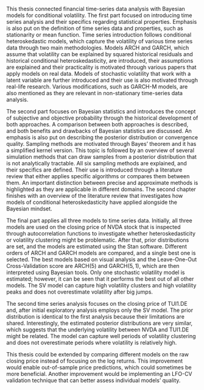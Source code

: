 This thesis connected financial time-series data analysis with Bayesian models for conditional volatility. The first
part focused on introducing time series analysis and their specifics regarding statistical properties. Emphasis is also
put on the definition of time series data and properties, such as stationarity or mean function. Time series
introduction follows conditional heteroskedastic models, which capture the volatility of various time series data
through two main methodologies. Models ARCH and GARCH, which assume that volatility can be explained by squared
historical residuals and historical conditional heteroskedasticity, are introduced, their assumptions are explained and
their practicality is motivated through various papers that apply models on real data. Models of stochastic volatility
that work with a latent variable are further introduced and their use is also motivated through real-life research.
Various modifications, such as GARCH-M models, are also mentioned as they are relevant in non-stationary time-series
data analysis.

The second part focuses on Bayesian statistics and introduces the concept of subjective and objective probability
through the historical development of both approaches. A comparison between both approaches is described, and both
benefits and drawbacks of Bayesian statistics are discussed. An emphasis is also put on describing the posterior
distribution or convergence quality. Sampling methods are motivated through Bayes' theorem and it has a simplified
kernel version. This topic is followed by an overview of several simulation methods that can draw samples from a
posterior distribution that is not analytically tractable. All six sampling methods are explained, and their specifics
are defined. Their use is introduced through a literature review that either applies specific algorithms or compares
them between them. An important distinction between precise and approximate methods is highlighted as they are
applicable in different domains. The second chapter finishes with an overview of the literature review that
investigates how models of conditional heteroskedasticity have applied alongside the Bayesian mindset.

The final part applies all three models to time series data. Initially, all three models are used on the closing price
of NVDA stock that is inspected through autocorrelation functions to investigate whether heteroskedasticity or
volatility clustering might be problematic. After that, prior distributions are set, and the models are estimated using
the Stan software. Different orders of ARCH and GARCH models are compared, and a single best one is selected. The best
models based on visual analysis and the Leave-One-Out Cross-Validation score are ARCH$(5)$ and GARCH$(5, 1)$, which are
then interpreted using Bayesian tools. Only one stochastic volatility model is estimated; however, it can be seen that
it performs the best out of all other models. The SV model can capture high volatility clusters and high volatility
peaks and does not overestimate volatility after big jumps.

The second time series analysis focuses on the closing price of TUI1.DE and, after initial exploratory analysis employs
only the SV model. The prior distribution is identical to the first analysis because their limitations are shared.
Interestingly, the estimated posterior distributions are very similar, which suggests that the underlying volatility
between NVDA and TUI1.DE might be related. The model can capture well periods of volatility clustering and does not
overestimate periods where volatility is relatively high.

This thesis could be extended by comparing different models on the raw closing price instead of focusing on the log
returns. This improvement would enable out-of-sample price predictions, which could sometimes be more beneficial.
Another improvement would be implementing an LFO-CV validation technique that can better assess individual models'
quality.